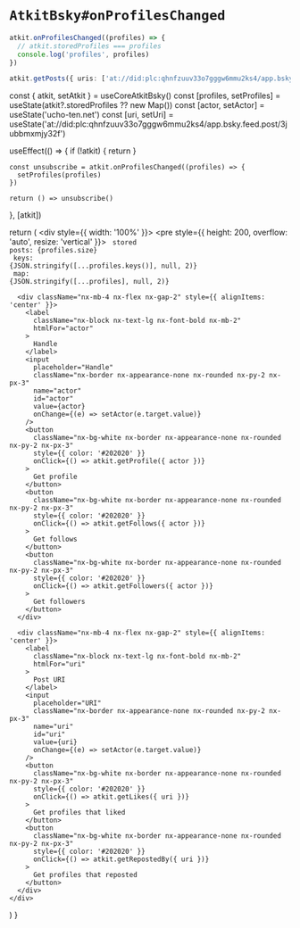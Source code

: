# `AtkitBsky#onProfilesChanged`

```ts
atkit.onProfilesChanged((profiles) => {
  // atkit.storedProfiles === profiles
  console.log('profiles', profiles)
})

atkit.getPosts({ uris: ['at://did:plc:qhnfzuuv33o7gggw6mmu2ks4/app.bsky.feed.post/3jubbmxmjy32f'] })
```


  const { atkit, setAtkit } = useCoreAtkitBsky()
  const [profiles, setProfiles] = useState(atkit?.storedProfiles ?? new Map())
  const [actor, setActor] = useState('ucho-ten.net')
  const [uri, setUri] = useState('at://did:plc:qhnfzuuv33o7gggw6mmu2ks4/app.bsky.feed.post/3jubbmxmjy32f')

  useEffect(() => {
    if (!atkit) {
      return
    }

    const unsubscribe = atkit.onProfilesChanged((profiles) => {
      setProfiles(profiles)
    })

    return () => unsubscribe()
  }, [atkit])

  return (
    <div style={{ width: '100%' }}>
      <pre style={{ height: 200, overflow: 'auto', resize: 'vertical' }}>
        <code>
          stored posts: {profiles.size}
          <br />
          keys: {JSON.stringify([...profiles.keys()], null, 2)}
          <br />
          map: {JSON.stringify([...profiles], null, 2)}
        </code>
      </pre>

      <div className="nx-mb-4 nx-flex nx-gap-2" style={{ alignItems: 'center' }}>
        <label
          className="nx-block nx-text-lg nx-font-bold nx-mb-2"
          htmlFor="actor"
        >
          Handle
        </label>
        <input
          placeholder="Handle"
          className="nx-border nx-appearance-none nx-rounded nx-py-2 nx-px-3"
          name="actor"
          id="actor"
          value={actor}
          onChange={(e) => setActor(e.target.value)}
        />
        <button
          className="nx-bg-white nx-border nx-appearance-none nx-rounded nx-py-2 nx-px-3"
          style={{ color: '#202020' }}
          onClick={() => atkit.getProfile({ actor })}
        >
          Get profile
        </button>
        <button
          className="nx-bg-white nx-border nx-appearance-none nx-rounded nx-py-2 nx-px-3"
          style={{ color: '#202020' }}
          onClick={() => atkit.getFollows({ actor })}
        >
          Get follows
        </button>
        <button
          className="nx-bg-white nx-border nx-appearance-none nx-rounded nx-py-2 nx-px-3"
          style={{ color: '#202020' }}
          onClick={() => atkit.getFollowers({ actor })}
        >
          Get followers
        </button>
      </div>

      <div className="nx-mb-4 nx-flex nx-gap-2" style={{ alignItems: 'center' }}>
        <label
          className="nx-block nx-text-lg nx-font-bold nx-mb-2"
          htmlFor="uri"
        >
          Post URI
        </label>
        <input
          placeholder="URI"
          className="nx-border nx-appearance-none nx-rounded nx-py-2 nx-px-3"
          name="uri"
          id="uri"
          value={uri}
          onChange={(e) => setActor(e.target.value)}
        />
        <button
          className="nx-bg-white nx-border nx-appearance-none nx-rounded nx-py-2 nx-px-3"
          style={{ color: '#202020' }}
          onClick={() => atkit.getLikes({ uri })}
        >
          Get profiles that liked
        </button>
        <button
          className="nx-bg-white nx-border nx-appearance-none nx-rounded nx-py-2 nx-px-3"
          style={{ color: '#202020' }}
          onClick={() => atkit.getRepostedBy({ uri })}
        >
          Get profiles that reposted
        </button>
      </div>
    </div>
  )
}

<ExampleContainer loginRequired>
  <OnProfilesChangedExample />
</ExampleContainer>
